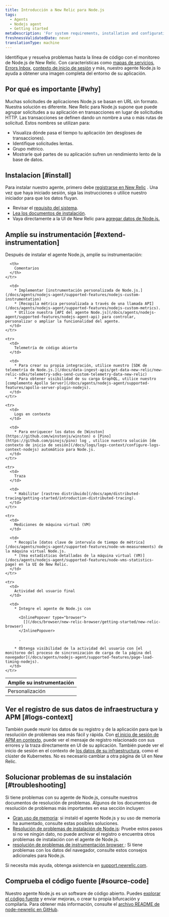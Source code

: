 ```yaml
---
title: Introducción a New Relic para Node.js
tags:
  - Agents
  - Nodejs agent
  - Getting started
metaDescription: 'For system requirements, installation and configuration procedures, and troubleshooting tips for New Relic''s Node.js agent, start here.'
freshnessValidatedDate: never
translationType: machine
---
```


Identifique y resuelva problemas hasta la línea de código con el monitoreo de Node.js de New Relic. Con características como [mapas de servicios](/docs/data-analysis/service-maps/get-started/introduction-service-maps), [Errors Inbox](/docs/errors-inbox/errors-inbox), [contexto de inicio de sesión](/docs/apm/new-relic-apm/getting-started/get-started-logs-context) y más, nuestro agente Node.js lo ayuda a obtener una imagen completa del entorno de su aplicación.

## Por qué es importante [#why]

Muchas solicitudes de aplicaciones Node.js se basan en URL sin formato. Nuestra solución es diferente. New Relic para Node.js supone que puede agrupar solicitudes a su aplicación en transacciones en lugar de solicitudes HTTP. Las transacciones se definen dando un nombre a una o más rutas de solicitud. Estos nombres se utilizan para:

* Visualiza dónde pasa el tiempo tu aplicación (en desgloses de transacciones).
* Identifique solicitudes lentas.
* Grupo métrico.
* Mostrarle qué partes de su aplicación sufren un rendimiento lento de la base de datos.

## Instalacion [#install]

Para instalar nuestro agente, primero debe [registrarse en New Relic](https://newrelic.com/signup) . Una vez que haya iniciado sesión, siga las instrucciones o utilice nuestro iniciador para que los datos fluyan.

* Revisar el [requisito del sistema](/docs/agents/nodejs-agent/getting-started/compatibility-requirements-nodejs-agent).
* [Lea los documentos de instalación](/docs/agents/nodejs-agent/installation-configuration/install-nodejs-agent).
* Vaya directamente a la UI de New Relic para [agregar datos de Node.js.](https://one.newrelic.com/launcher/nr1-core.settings?pane=eyJuZXJkbGV0SWQiOiJ0dWNzb24ucGxnLWluc3RydW1lbnQtZXZlcnl0aGluZyJ9&cards%5B0%5D=eyJuZXJkbGV0SWQiOiJzZXR1cC1uZXJkbGV0cy5zZXR1cC1ub2RlLWludGVncmF0aW9uIiwiYWNjb3VudElkIjoyNjQwNDA5fQ==&platform%5BaccountId%5D=1)

## Amplíe su instrumentación [#extend-instrumentation]

Después de instalar el agente Node.js, amplíe su instrumentación:

<table>
  <thead>
    <tr>
      <th style={{ width: "200px" }}>
        Amplíe su instrumentación
      </th>

      <th>
        Comentarios
      </th>
    </tr>
  </thead>

  <tbody>
    <tr>
      <td>
        Personalización
      </td>

      <td>
        * Implementar [instrumentación personalizada de Node.js.](/docs/agents/nodejs-agent/supported-features/nodejs-custom-instrumentation)
        * [Recopila métrica personalizada a través de una llamada API](/docs/agents/nodejs-agent/supported-features/nodejs-custom-metrics).
        * Utilice nuestra [API del agente Node.js](/docs/agents/nodejs-agent/supported-features/nodejs-agent-api) para controlar, personalizar o ampliar la funcionalidad del agente.
      </td>
    </tr>

    <tr>
      <td>
        Telemetría de código abierto
      </td>

      <td>
        * Para crear su propia integración, utilice nuestro [SDK de telemetría de Node.js.](/docs/data-ingest-apis/get-data-new-relic/new-relic-sdks/telemetry-sdks-send-custom-telemetry-data-new-relic)
        * Para obtener visibilidad de su carga GraphQL, utilice nuestro [complemento Apollo Server](/docs/agents/nodejs-agent/supported-features/apollo-server-plugin-nodejs).
      </td>
    </tr>

    <tr>
      <td>
        Logs en contexto
      </td>

      <td>
        * Para enriquecer los datos de [Winston](https://github.com/winstonjs/winston) o [Pino](https://github.com/pinojs/pino) log , utilice nuestra solución [de contexto de inicio de sesión](/docs/logs/logs-context/configure-logs-context-nodejs) automático para Node.js.
      </td>
    </tr>

    <tr>
      <td>
        Traza
      </td>

      <td>
        * Habilitar [rastreo distribuido](/docs/apm/distributed-tracing/getting-started/introduction-distributed-tracing).
      </td>
    </tr>

    <tr>
      <td>
        Mediciones de máquina virtual (VM)
      </td>

      <td>
        * Recopile [datos clave de intervalo de tiempo de métrica](/docs/agents/nodejs-agent/supported-features/node-vm-measurements) de la máquina virtual Node.js.
        * [Vea estadísticas detalladas de la máquina virtual (VM)](/docs/agents/nodejs-agent/supported-features/node-vms-statistics-page) en la UI de New Relic.
      </td>
    </tr>

    <tr>
      <td>
        Actividad del usuario final
      </td>

      <td>
        * Integre el agente de Node.js con

          <InlinePopover type="browser">
            [](/docs/browser/new-relic-browser/getting-started/new-relic-browser)
          </InlinePopover>

          .

        * Obtenga visibilidad de la actividad del usuario con [el monitoreo del proceso de sincronización de carga de la página del navegador](/docs/agents/nodejs-agent/supported-features/page-load-timing-nodejs).
      </td>
    </tr>
  </tbody>
</table>

## Ver el registro de sus datos de infraestructura y APM [#logs-context]

También puede reunir los datos de su registro y de la aplicación para que la resolución de problemas sea más fácil y rápida. Con [el inicio de sesión de APM en contexto](/docs/apm/new-relic-apm/getting-started/get-started-logs-context), puede ver el mensaje de registro relacionado con sus errores y la traza directamente en UI de su aplicación. También puede ver el inicio de sesión en el contexto de [los datos de su infraestructura](/docs/logs/forward-logs/forward-your-logs-using-infrastructure-agent/), como el clúster de Kubernetes. No es necesario cambiar a otra página de UI en New Relic.

## Solucionar problemas de su instalación [#troubleshooting]

Si tiene problemas con su agente de Node.js, consulte nuestros documentos de resolución de problemas. Algunos de los documentos de resolución de problemas más importantes en esa sección incluyen:

* [Gran uso de memoria](/docs/agents/nodejs-agent/troubleshooting/troubleshooting-large-memory-usage-nodejs): si instaló el agente Node.js y su uso de memoria ha aumentado, consulte estas posibles soluciones.
* [Resolución de problemas de instalación de Node.js](/docs/agents/nodejs-agent/troubleshooting/troubleshooting-your-nodejs-installation): Pruebe estos pasos si no ve ningún dato, no puede archivar el registro o encuentra otros problemas de instalación con el agente de Node.js.
* [resolución de problemas de instrumentación browser ](/docs/agents/nodejs-agent/troubleshooting/troubleshooting-page-load-timing-nodejs): Si tiene problemas con los datos del navegador, consulte estos consejos adicionales para Node.js.

Si necesita más ayuda, obtenga asistencia en [support.newrelic.com](https://support.newrelic.com).

## Comprueba el código fuente [#source-code]

Nuestro agente Node.js es un software de código abierto. Puedes [explorar el código fuente](https://github.com/newrelic/node-newrelic) y enviar mejoras, o crear tu propia bifurcación y compilarla. Para obtener más información, consulte el [archivo README de node-newrelic en GitHub](https://github.com/newrelic/node-newrelic/blob/main/README.md).
